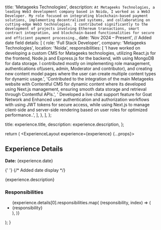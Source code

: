 
  title: 'Metageeks Technologies',
  description: `At Metageeks Technologies, a leading Web3 development company based in Noida, I worked as a Web3 Developer. My role focused on integrating blockchain-based payment solutions, implementing decentralized systems, and collaborating on cutting-edge Web3 technologies. I contributed significantly to the development of projects involving Ethereum transactions, smart contract integration, and blockchain-based functionalities for secure and efficient payment processing.`,
  date: 'Nov 2024 – Present', // Added date field
  details: [
    {
      role: 'Full Stack Developer',
      company: 'Metageeks Technologies',
      location: 'Noida',
      responsibilities: [
        'I have worked on developing a custom CMS for Matageeks technologies, utilizing React.js for the frontend, Node.js and Express.js for the backend, with using MongoDB for data storage. I contributed mostly on implementing role management, authentications of(users, admin, Moderator and contributor), and creating new content model pages where the user can create multiple content types for dynamic usage.',
        'Contributed to the integration of the main Metageeks website with Contentful CMS for dynamic content where its developed using Next.js management, ensuring smooth data storage and retrieval through Contentful APIs.',
        ' Developed a live chat support feature for Goat Network and Enhanced user authentication and authorization workflows with using JWT tokens for secure access, while using Next.js to manage client-side and server-side rendering based on user roles for optimized performance..',
      ],
    },
  ],
};

  title: experience.title,
  description: experience.description,
};

  return (
    <ExperienceLayout experience={experience} {...props}>
      <section>
        <h2>Experience Details</h2>
        <p>
          <strong>Date:</strong> {experience.date}
        </p>{' '}
        {/* Added date display */}
        <p>{experience.description}</p>
        <h3>Responsibilities</h3>
        <ul>
          {experience.details[0].responsibilities.map(
            (responsibility, index) => (
              <li key={index}>{responsibility}</li>
            ),
          )}
        </ul>
      </section>
    </ExperienceLayout>
  );
}
